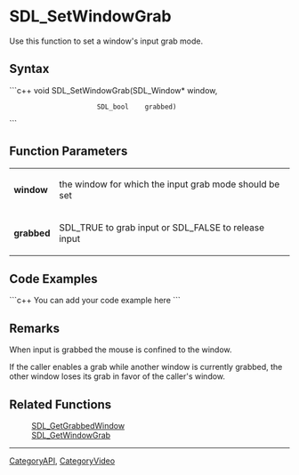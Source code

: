 
= SDL_SetWindowGrab =
Use this function to set a window's input grab mode.


== Syntax ==
```c++
void SDL_SetWindowGrab(SDL_Window* window,
                       SDL_bool    grabbed)
```

== Function Parameters ==
{|
|'''window'''
|the window for which the input grab mode should be set
|-
|'''grabbed'''
|SDL_TRUE to grab input or SDL_FALSE to release input
|}

== Code Examples ==
```c++
You can add your code example here
```

== Remarks ==
When input is grabbed the mouse is confined to the window.

If the caller enables a grab while another window is currently grabbed, the other window loses its grab in favor of the caller's window.

== Related Functions ==
:[[SDL_GetGrabbedWindow]]
:[[SDL_GetWindowGrab]]

----
[[CategoryAPI]], [[CategoryVideo]]
